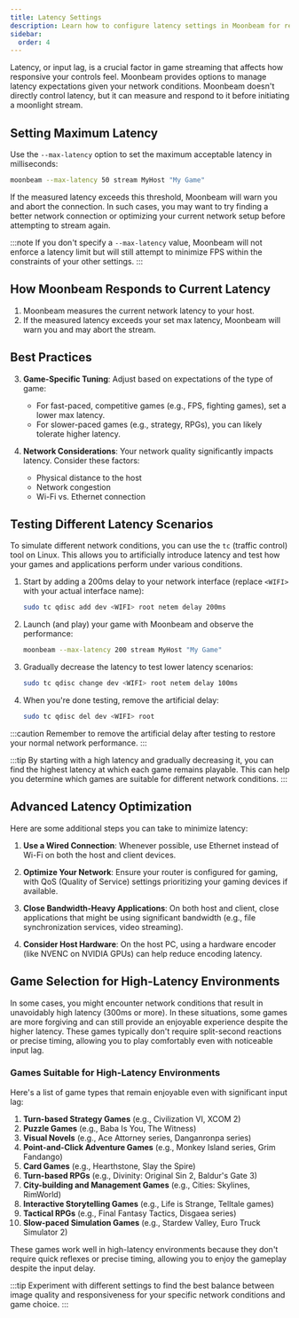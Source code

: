 ```yaml
---
title: Latency Settings
description: Learn how to configure latency settings in Moonbeam for responsive gameplay
sidebar:
  order: 4
---
```



Latency, or input lag, is a crucial factor in game streaming that affects how responsive your controls feel. Moonbeam provides options to manage latency expectations given your network conditions. Moonbeam doesn't directly control latency, but it can measure and respond to it before initiating a moonlight stream. 

## Setting Maximum Latency

Use the `--max-latency` option to set the maximum acceptable latency in milliseconds:

```bash
moonbeam --max-latency 50 stream MyHost "My Game"
```

If the measured latency exceeds this threshold, Moonbeam will warn you and abort the connection. In such cases, you may want to try finding a better network connection or optimizing your current network setup before attempting to stream again.

:::note
If you don't specify a `--max-latency` value, Moonbeam will not enforce a latency limit but will still attempt to minimize FPS within the constraints of your other settings.
:::

## How Moonbeam Responds to Current Latency

1. Moonbeam measures the current network latency to your host.
2. If the measured latency exceeds your set max latency, Moonbeam will warn you and may abort the stream.

## Best Practices

3. **Game-Specific Tuning**: Adjust based on expectations of the type of game:
   - For fast-paced, competitive games (e.g., FPS, fighting games), set a lower max latency.
   - For slower-paced games (e.g., strategy, RPGs), you can likely tolerate higher latency.

3. **Network Considerations**: Your network quality significantly impacts latency. Consider these factors:
   - Physical distance to the host
   - Network congestion
   - Wi-Fi vs. Ethernet connection


## Testing Different Latency Scenarios

To simulate different network conditions, you can use the `tc` (traffic control) tool on Linux. This allows you to artificially introduce latency and test how your games and applications perform under various conditions.

<Steps>

1. Start by adding a 200ms delay to your network interface (replace `<WIFI>` with your actual interface name):
   ```bash
   sudo tc qdisc add dev <WIFI> root netem delay 200ms 
   ```

2. Launch (and play) your game with Moonbeam and observe the performance:
   ```bash
   moonbeam --max-latency 200 stream MyHost "My Game"
   ```

3. Gradually decrease the latency to test lower latency scenarios:
   ```bash
   sudo tc qdisc change dev <WIFI> root netem delay 100ms
   ```

5. When you're done testing, remove the artificial delay:
   ```bash
   sudo tc qdisc del dev <WIFI> root
   ```

</Steps>

:::caution
Remember to remove the artificial delay after testing to restore your normal network performance.
:::

:::tip
By starting with a high latency and gradually decreasing it, you can find the highest latency at which each game remains playable. This can help you determine which games are suitable for different network conditions.
:::

## Advanced Latency Optimization

Here are some additional steps you can take to minimize latency:

1. **Use a Wired Connection**: Whenever possible, use Ethernet instead of Wi-Fi on both the host and client devices.

2. **Optimize Your Network**: Ensure your router is configured for gaming, with QoS (Quality of Service) settings prioritizing your gaming devices if available.

3. **Close Bandwidth-Heavy Applications**: On both host and client, close applications that might be using significant bandwidth (e.g., file synchronization services, video streaming).

4. **Consider Host Hardware**: On the host PC, using a hardware encoder (like NVENC on NVIDIA GPUs) can help reduce encoding latency.

## Game Selection for High-Latency Environments

<Badge text="High Latency" variant="caution"/> In some cases, you might encounter network conditions that result in unavoidably high latency (300ms or more). In these situations, some games are more forgiving and can still provide an enjoyable experience despite the higher latency. These games typically don't require split-second reactions or precise timing, allowing you to play comfortably even with noticeable input lag.

### Games Suitable for High-Latency Environments

Here's a list of game types that remain enjoyable even with significant input lag:

1. **Turn-based Strategy Games** (e.g., Civilization VI, XCOM 2)
2. **Puzzle Games** (e.g., Baba Is You, The Witness)
3. **Visual Novels** (e.g., Ace Attorney series, Danganronpa series)
4. **Point-and-Click Adventure Games** (e.g., Monkey Island series, Grim Fandango)
5. **Card Games** (e.g., Hearthstone, Slay the Spire)
6. **Turn-based RPGs** (e.g., Divinity: Original Sin 2, Baldur's Gate 3)
7. **City-building and Management Games** (e.g., Cities: Skylines, RimWorld)
8. **Interactive Storytelling Games** (e.g., Life is Strange, Telltale games)
9. **Tactical RPGs** (e.g., Final Fantasy Tactics, Disgaea series)
10. **Slow-paced Simulation Games** (e.g., Stardew Valley, Euro Truck Simulator 2)

These games work well in high-latency environments because they don't require quick reflexes or precise timing, allowing you to enjoy the gameplay despite the input delay.

:::tip
Experiment with different settings to find the best balance between image quality and responsiveness for your specific network conditions and game choice.
:::

